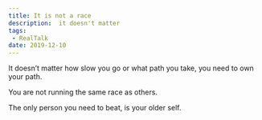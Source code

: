 ```yaml
---
title: It is not a race
description:  it doesn't matter
tags:
 - RealTalk
date: 2019-12-10
---
```


It doesn’t matter how slow you go or what path you take, you need to own your path.

You are not running the same race as others.

The only person you need to beat, is your older self.